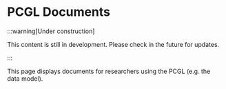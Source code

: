 # PCGL Documents

:::warning[Under construction]

This content is still in development. Please check in the future for updates.

:::

This page displays documents for researchers using the PCGL (e.g. the data model).